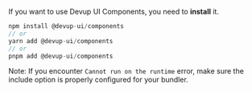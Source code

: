 If you want to use Devup UI Components, you need to **install** it.

```typescript
npm install @devup-ui/components
// or
yarn add @devup-ui/components
// or
pnpm add @devup-ui/components
```

Note: If you encounter `Cannot run on the runtime` error, make sure the include option is properly configured for your bundler.
